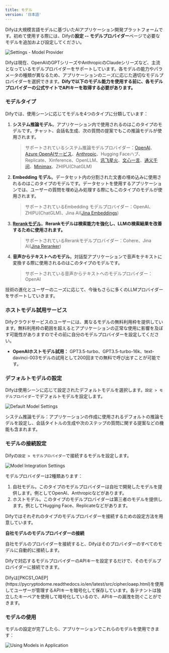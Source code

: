 ```yaml
---
title: モデル
version: '日本語'
---
```


Difyは大規模言語モデルに基づいたAIアプリケーション開発プラットフォームです。初めて使用する際には、Difyの**設定 -- モデルプロバイダー**ページで必要なモデルを追加および設定してください。

<Frame>
  <img src="https://assets-docs.dify.ai/2025/05/81a18a5999e20d5928c804ed71216989.png" alt="Settings - Model Provider" />
</Frame>

Difyは現在、OpenAIのGPTシリーズやAnthropicのClaudeシリーズなど、主流となっているモデルプロバイダーをサポートしています。各モデルの能力やパラメータの種類が異なるため、アプリケーションのニーズに応じた適切なモデルプロバイダーを選択できます。**Difyで以下のモデル能力を使用する前に、各モデルプロバイダーの公式サイトでAPIキーを取得する必要があります。**

### モデルタイプ

Difyでは、使用シーンに応じてモデルを4つのタイプに分類しています：

1.  **システム推論モデル**。アプリケーション内で使用されるのはこのタイプのモデルです。チャット、会話名生成、次の質問の提案でもこの推論モデルが使用されます。

    > サポートされているシステム推論モデルプロバイダー：[OpenAI](https://platform.openai.com/account/api-keys)、[Azure OpenAIサービス](https://azure.microsoft.com/en-us/products/ai-services/openai-service/)、[Anthropic](https://console.anthropic.com/account/keys)、Hugging Faceハブ、Replicate、Xinference、OpenLLM、[讯飞星火](https://www.xfyun.cn/solutions/xinghuoAPI)、[文心一言](https://console.bce.baidu.com/qianfan/ais/console/applicationConsole/application)、[通义千问](https://dashscope.console.aliyun.com/api-key\_management?spm=a2c4g.11186623.0.0.3bbc424dxZms9k)、[Minimax](https://api.minimax.chat/user-center/basic-information/interface-key)、ZHIPU(ChatGLM)
2.  **Embedding モデル**。データセット内の分割された文書の埋め込みに使用されるのはこのタイプのモデルです。データセットを使用するアプリケーションでは、ユーザーの質問を埋め込み処理する際にもこのタイプのモデルが使用されます。

    > サポートされているEmbedding モデルプロバイダー：OpenAI、ZHIPU(ChatGLM)、Jina AI([Jina Embeddings](https://jina.ai/embeddings/))
3.  [**Rerankモデル**](../knowledge-base/indexing-and-retrieval/rerank)。**Rerankモデルは検索能力を強化し、LLMの検索結果を改善するために使用されます。**

    > サポートされているRerankモデルプロバイダー：Cohere、Jina AI([Jina Reranker](https://jina.ai/reranker))
4.  **音声からテキストへのモデル**。対話型アプリケーションで音声をテキストに変換する際に使用されるのはこのタイプのモデルです。

    > サポートされている音声からテキストへのモデルプロバイダー：OpenAI

技術の進化とユーザーのニーズに応じて、今後もさらに多くのLLMプロバイダーをサポートしていきます。

### ホストモデル試用サービス

Difyクラウドサービスのユーザーには、異なるモデルの無料利用枠を提供しています。無料利用枠の範囲を超えるとアプリケーションの正常な使用に影響を及ぼす可能性がありますのでその前に自分のモデルプロバイダーを設定してください。

* **OpenAIホストモデル試用：** GPT3.5-turbo、GPT3.5-turbo-16k、text-davinci-003モデルの試用として200回までの無料で呼び出すことが可能です。

### デフォルトモデルの設定

Difyは使用シーンに応じて設定されたデフォルトモデルを選択します。`設定 > モデルプロバイダー`でデフォルトモデルを設定します。

<Frame>
  <img src="https://assets-docs.dify.ai/2025/05/b21a962a799af0c186c499af3f2c2b06.png" alt="Default Model Settings" />
</Frame>

システム推論モデル：アプリケーションの作成に使用されるデフォルトの推論モデルを設定し、会話タイトルの生成や次のステップの質問に関する提案などの機能も含まれます。

### モデルの接続設定

Difyの`設定 > モデルプロバイダー`で接続するモデルを設定します。

<Frame>
  <img src="https://assets-docs.dify.ai/2025/05/056cb0de89831a1efbe574c72eec0355.png" alt="Model Integration Settings" />
</Frame>

モデルプロバイダーは2種類あります：

1. 自社モデル。このタイプのモデルプロバイダーは自社で開発したモデルを提供します。例としてOpenAI、Anthropicなどがあります。
2. ホストモデル。このタイプのモデルプロバイダーは第三者のモデルを提供します。例としてHugging Face、Replicateなどがあります。

Difyではそれぞれのタイプのモデルプロバイダーを接続するための設定方法を用意しています。

**自社モデルのモデルプロバイダーの接続**

自社モデルのプロバイダーを接続すると、Difyはそのプロバイダーのすべてのモデルに自動的に接続します。

Difyで対応するモデルプロバイダーのAPIキーを設定するだけで、そのモデルプロバイダーに接続できます。

<Note>
    Difyは[PKCS1_OAEP](https://pycryptodome.readthedocs.io/en/latest/src/cipher/oaep.html)を使用してユーザーが管理するAPIキーを暗号化して保存しています。各テナントは独立したキーペアを使用して暗号化しているので、APIキーの漏洩を防ぐことができます。
</Note>

### モデルの使用

モデルの設定が完了したら、アプリケーションでこれらのモデルを使用できます：

<Frame>
  <img src="https://assets-docs.dify.ai/2025/05/4d227cd3bb4f4d21a4c5f6a080843701.png" alt="Using Models in Application" />
</Frame>
